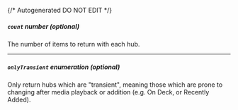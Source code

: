 {/* Autogenerated DO NOT EDIT  */}

##### `count` _number (optional)_
The number of items to return with each hub.

---
##### `onlyTransient` _enumeration (optional)_
Only return hubs which are "transient", meaning those which are prone to changing after media playback or addition (e.g. On Deck, or Recently Added).

<Collapsible openLabel={Labels.showProperties} closeLabel={Labels.hideProperties}>
  <OnlyTransient />
</Collapsible>

